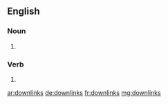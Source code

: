 ==English==

===Noun===
{{head|en|plural}}

# {{plural of|downlink|lang=en|nocat=1}}

===Verb===
{{head|en}}

# {{en-third-person singular of|downlink}}

[[ar:downlinks]]
[[de:downlinks]]
[[fr:downlinks]]
[[mg:downlinks]]
